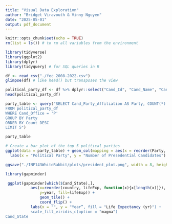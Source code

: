 ```yaml
---
title: "Visual Data Exploration"
author: "Bridget Viravouth & Vinny Nguyen"
date: "2025-05-01"
output: pdf_document
---
```


```r
knitr::opts_chunk$set(echo = TRUE)
rm(list = ls()) # to rm all variables from the environment

library(tidyverse)
library(ggplot2)
library(dplyr)
library(tidyquery) # for SQL queries in R
```

```r
df <- read_csv("./fec_2008-2022.csv")
glimpse(df) # like head() but transposes the view
```

```r
political_party_df <- df %>% dplyr::select("Cand_Id", "Cand_Name", "Cand_Party_Affiliation","Cand_Office")
head(political_party_df)
```

```r
party_table <- query("SELECT Cand_Party_Affiliation AS Party, COUNT(*) AS Count
FROM political_party_df
WHERE Cand_Office = 'P'
GROUP BY Party
ORDER BY Count DESC
LIMIT 5")

party_table

# Create a bar plot of the top 5 political parties
ggplot(data = party_table) + geom_col(mapping = aes(x = reorder(Party, -Count), y = Count, fill = Party)) +
  labs(x = "Political Party", y = "Number of Presedential Candidates")

ggsave("./INF143WhiteRabbit/plots/president_plot.png", width = 8, height = 6, dpi = 300)
```

```r
library(gapminder)

 ggplot(gapminder[which($Cand_State),],  
           aes(x=reorder(country, lifeExp, function(x){x[length(x)]}),
               y=year, fill=lifeExp)) + 
               geom_tile() + 
               coord_flip() + 
           labs(x = "", y = "Year”, fill = "Life Expectancy (yr)") + 
           scale_fill_viridis_c(option = "magma")
Cand_State
```